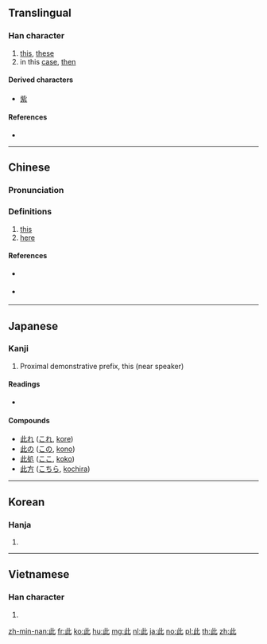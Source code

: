 {{also|比}}
==Translingual==
{{stroke order|strokes=6}}

===Han character===
{{Han char|rn=77|rad=止|as=02|sn=6|four=21110|canj=YMP|ids=⿰止匕}}

# [[this]], [[these]]
# in this [[case]], [[then]]

====Derived characters====
* [[紫]]

====References====
* {{Han ref|kx=0574.100|dkj=16259|dj=0964.030|hdz=21438.030|uh=6B64|ud=27492|bh=A6B9|bd=42681}}

----

==Chinese==
{{zh-forms}}

===Pronunciation===
{{zh-pron
|m=cǐ
|c=ci2
|h=pfs=chhṳ́;hpy=ci3
|mn=chhú
|mc=y
|oc=y
|ma=Zh-ci.ogg
|cat=det,adv
}}

===Definitions===
{{zh-hanzi}}

# [[this]]
# [[here]]

====References====
* {{qualifier|Hakka}} {{R:hak:Lau 1997}}
* {{qualifier|Min Nan}} {{thcwd|2453}}

----

==Japanese==

===Kanji===
{{ja-kanji|grade=n|rs=止02}}

# Proximal demonstrative prefix, this (near speaker)

====Readings====
* {{ja-readings|goon=[[し]] (shi)|kanon=[[し]] (shi)|kun=[[ここ]] (koko), [[これ]] (kore), [[この]] (kono)}}

====Compounds====
* [[此れ]] ([[これ]], [[kore]])
* [[此の]] ([[この]], [[kono]])
* [[此処]] ([[ここ]], [[koko]])
* [[此方]] ([[こちら]], [[kochira]])

----

==Korean==

===Hanja===
{{ko-hanja|hangeul=차|eumhun=|rv=cha|mr=ch'a|y=cha}}

# {{defn|lang=ko|sort=止02}}

----

==Vietnamese==

===Han character===
{{vi-hantu|[[thử]], [[nảy]], [[thửa]]|rs=止02}}

# {{defn|lang=vi|sort=止02}}

[[zh-min-nan:此]]
[[fr:此]]
[[ko:此]]
[[hu:此]]
[[mg:此]]
[[nl:此]]
[[ja:此]]
[[no:此]]
[[pl:此]]
[[th:此]]
[[zh:此]]